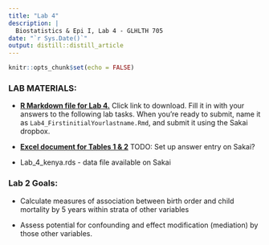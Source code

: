```yaml
---
title: "Lab 4"
description: |
  Biostatistics & Epi I, Lab 4 - GLHLTH 705
date: "`r Sys.Date()`"
output: distill::distill_article
---
```


```r
knitr::opts_chunk$set(echo = FALSE)
```

### LAB MATERIALS: 

* [__R Markdown file for Lab 4.__](assignments/lab4_705_fall2021.Rmd)
Click link to download. Fill it in with your answers to the following lab tasks. When you're ready to submit, name it as `Lab4_FirstinitialYourlastname.Rmd`, and submit it using the Sakai dropbox.

* [__Excel document for Tables 1 & 2__](assignments/Lab4_Tables.xlsx)
TODO: Set up answer entry on Sakai?

* Lab_4_kenya.rds - data file available on Sakai

### Lab 2 Goals:

* Calculate measures of association between birth order and child mortality by 5 years within strata of other variables

* Assess potential for confounding and effect modification (mediation) by those other variables.



